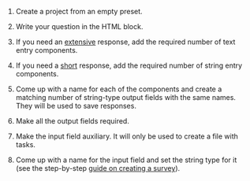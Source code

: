 <Cut title="How do I create a simple survey with no options, where the Toloker answers an open-ended question?">

1. Create a project from an empty preset.

1. Write your question in the HTML block.

1. If you need an [extensive](/docs/guide/t-components/text) response, add the required number of text entry components.

1. If you need a [short](/docs/guide/t-components/string) response, add the required number of string entry components.

1. Come up with a name for each of the components and create a matching number of string-type output fields with the same names. They will be used to save responses.

1. Make all the output fields required.

1. Make the input field auxiliary. It will only be used to create a file with tasks.

1. Come up with a name for the input field and set the string type for it (see the step-by-step [guide on creating a survey](/docs/tutorials/questionnaire-toloka)).

</Cut>
